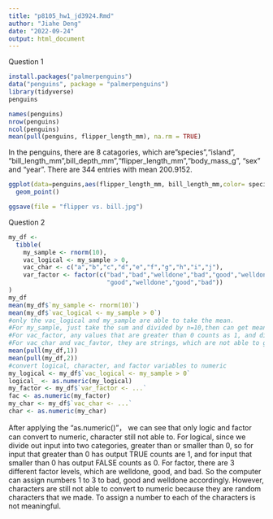 ```yaml
---
title: "p8105_hw1_jd3924.Rmd"
author: "Jiahe Deng"
date: "2022-09-24"
output: html_document
---
```

Question 1
```r
install.packages("palmerpenguins")
data("penguins", package = "palmerpenguins")
library(tidyverse)
penguins
```
```r
names(penguins)
nrow(penguins)
ncol(penguins)
mean(pull(penguins, flipper_length_mm), na.rm = TRUE)
```
In the penguins, there are 8 catagories, which are"species","island", "bill_length_mm",bill_depth_mm","flipper_length_mm","body_mass_g", "sex" and "year". 
There are 344 entries with mean 200.9152. 
```r
ggplot(data=penguins,aes(flipper_length_mm, bill_length_mm,color= species)) +
  geom_point()
```
```r
ggsave(file = "flipper vs. bill.jpg")
```

Question 2
```r
my_df <- 
  tibble(
    my_sample <- rnorm(10),
    vac_logical <- my_sample > 0,
    vac_char <- c("a","b","c","d","e","f","g","h","i","j"),
    var_factor <- factor(c("bad","bad","welldone","bad","good","welldone",
                           "good","welldone","good","bad"))
)
my_df
mean(my_df$`my_sample <- rnorm(10)`)
mean(my_df$`vac_logical <- my_sample > 0`)
#only the vac_logical and my_sample are able to take the mean. 
#For my_sample, just take the sum and divided by n=10,then can get mean
#For vac_factor, any values that are greater than 0 counts as 1, and divided by n=10, then can get mean
#For vac_char and vac_favtor, they are strings, which are not able to get the mean
mean(pull(my_df,1))
mean(pull(my_df,2))
#convert logical, character, and factor variables to numeric
my_logical <- my_df$`vac_logical <- my_sample > 0`
logical_ <- as.numeric(my_logical)
my_factor <- my_df$`var_factor <- ...`
fac <- as.numeric(my_factor)
my_char <- my_df$`vac_char <- ...`
char <- as.numeric(my_char)
```
After applying the "as.numeric()"， we can see that only logic and factor can convert to numeric, character still not able to. 
For logical, since we divide out input into two categories, greater than or smaller than 0, so for input that greater than 0 has output TRUE counts are 1, and for input that smaller than 0 has output FALSE counts as 0. For factor, there are 3 different factor levels, which are welldone, good, and bad. So the computer can assign numbers 1 to 3 to bad, good and welldone accordingly. 
However, characters are still not able to convert to numeric because they are random characters that we made. To assign a number to each of the characters is not meaningful.
